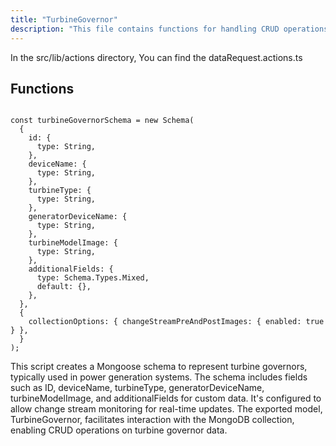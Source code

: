 ```yaml
---
title: "TurbineGovernor"
description: "This file contains functions for handling CRUD operations on data requests within a server application."
---
```


In the <Highlight>src/lib/actions</Highlight> directory, You can find the <Highlight>dataRequest.actions.ts</Highlight>

## Functions

```tsx:getAllDataRequests

const turbineGovernorSchema = new Schema(
  {
    id: {
      type: String,
    },
    deviceName: {
      type: String,
    },
    turbineType: {
      type: String,
    },
    generatorDeviceName: {
      type: String,
    },
    turbineModelImage: {
      type: String,
    },
    additionalFields: {
      type: Schema.Types.Mixed,
      default: {},
    },
  },
  {
    collectionOptions: { changeStreamPreAndPostImages: { enabled: true } },
  }
);

```
This script creates a Mongoose schema to represent turbine governors, typically used in power generation systems. The schema includes fields such as ID, deviceName, turbineType, generatorDeviceName, turbineModelImage, and additionalFields for custom data. It's configured to allow change stream monitoring for real-time updates. The exported model, TurbineGovernor, facilitates interaction with the MongoDB collection, enabling CRUD operations on turbine governor data.